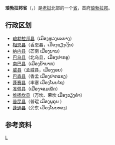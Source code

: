 {{expand|time=2018-04-02T15:04:01+00:00}}
{{noteTA
|1=zh-tw:龍坡邦; zh-cn:琅勃拉邦; zh-hk:龍坡邦
}}
{{Infobox settlement
| name                    = 琅勃拉邦省
| native_name             = {{nobold|ແຂວງຫລວງພະບາງ}}
| native_name_lang        = lo
| settlement_type         = [[老挝行政区划|省]]
| image_skyline           = 
| image_caption           = 
| image_alt               = 
| image_map               = Luang Prabang Province-Laos.svg
| map_caption             = 琅勃拉邦省在老挝的位置
| map_alt                 = 
| coordinates             = {{coord|20.21|102.62|type:adm1st_region:LA|display=inline,title}}
| coordinates_footnotes   = 
| subdivision_type        = 国家
| subdivision_name        = {{flag|Laos}}
| established_title       = 
| established_date        = 
| named_for               = 
| seat_type               = 首府
| seat                    = [[琅勃拉邦|琅勃拉邦]]
| leader_party            = 
| leader_title            = 
| leader_name             = 
| area_footnotes          = 
| area_total_km2          = 16,875
| area_note               = 
| elevation_footnotes     = 
| elevation_m             = 
| population_footnotes    = 
| population_total        = 431889
| population_as_of        = 2015
| population_density_km2  = auto 
| population_demonym      = 
| population_note         = 
| blank_name_sec2                 = [[人类发展指数|HDI]] {{nobold|(2017)}}
| blank_info_sec2                 = {{increase}} 0.568<ref name="GlobalDataLab">{{Cite web|url=https://hdi.globaldatalab.org/areadata/shdi/|title=Sub-national HDI - Area Database - Global Data Lab|website=hdi.globaldatalab.org|language=en|access-date=2018-09-13|archive-date=2018-09-23|archive-url=https://web.archive.org/web/20180923120638/https://hdi.globaldatalab.org/areadata/shdi/|dead-url=no}}</ref><br/>{{color|#FFA500|中}}
| timezone1               = [[UTC+07|UTC+07]]
| postal_code_type        = 
| postal_code             = 
| iso_code                = LA-LP
| website                 = 
| footnotes               = 
}}
'''琅勃拉邦省'''（{{lang-lo|ແຂວງຫລວງພະບາງ}}，{{IPA-lo|kʰwɛ̌ːŋ lǔaŋ pʰa.bàːŋ}}）是[[老挝|老挝]]北部的一个[[老挝行政区划|省]]，首府[[琅勃拉邦|琅勃拉邦]]。

==行政区划==
*[[琅勃拉邦县|琅勃拉邦县]]（ເມືອງຫຼວງພະບາງ）
*[[相恩县|相恩县]]（香恩县，ເມືອງຊຽງເງິນ）
*[[纳内县|纳内县]]（芒南 ເມືອງນານ）
*[[巴乌县|巴乌县]]（北乌县，ເມືອງປາກອູ）
*[[南巴县|南巴县]]（ເມືອງນ້ຳບາກ）
*[[威县_(老挝)|威县]]（孟威县，ເມືອງງອຍ）
*[[巴森县|巴森县]]（香孟 ເມືອງປາກແຊງ）
*[[蓬赛县|蓬赛县]]（丰塞 ເມືອງໂພນໄຊ）
*[[准佩县|准佩县]]（ເມືອງຈອມເພັດ）
*[[维扬坎县|维扬坎县]]（万坎、荣坎 ເມືອງວຽງຄຳ）
*[[普昆县|普昆县]]（普琨 ເມືອງພູຄູນ ）
*[[蓬通县|蓬通县]]（旁东 ເມືອງໂພນທອງ）

==参考资料==
{{reflist}}

{{Laos}}

[[Category:老挝省份|L]]